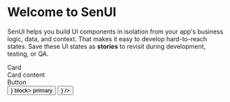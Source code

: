 
<Meta title="GetStarted/Introduction" />

# Welcome to SenUI

SenUI helps you build UI components in isolation from your app's business logic, data, and context.
That makes it easy to develop hard-to-reach states. Save these UI states as **stories** to revisit during development, testing, or QA.

<div className="subheading">Card</div>

<Canvas>
  <Story name="card">
    <Row gutter={[16, 16]}>
      <Col span={8}>
        <Card>
          <Typography.Text type="warning">Card content</Typography.Text>
        </Card>
      </Col>
    </Row>
  </Story>
</Canvas>

<div className="subheading">Button</div>

<Canvas>
  <Story name="button">
    <Row gutter={[16, 16]}>
      <Col span={8}>
        <Button type="primary" icon={<Icon name="cog-outline" />} block>
          primary
        </Button>
      </Col>
      <Col span={8}>
        <Button type="text" icon={<Icon name="cog-outline" />} />
      </Col>
    </Row>
  </Story>
</Canvas>
